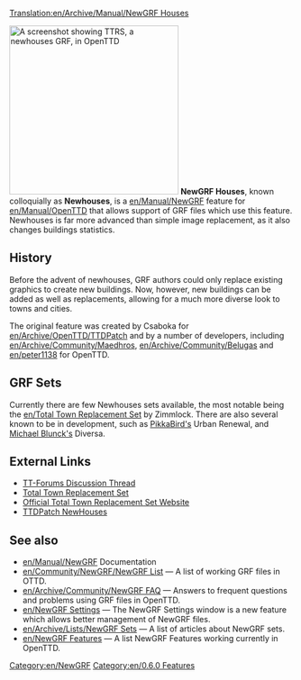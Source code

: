 [[Translation:en/Archive/Manual/NewGRF Houses]]


[[File:en/Ttrsopenttd.png|thumb|300px|right|A screenshot showing TTRS, a newhouses GRF, in OpenTTD]]
'''NewGRF Houses''', known colloquially as '''Newhouses''', is a [[en/Manual/NewGRF]] feature for [[en/Manual/OpenTTD]] that allows support of GRF files which use this feature. Newhouses is far more advanced than simple image replacement, as it also changes buildings statistics. 

==History==
Before the advent of newhouses, GRF authors could only replace existing graphics to create new buildings. Now, however, new buildings can be added as well as replacements, allowing for a much more diverse look to towns and cities.

The original feature was created by Csaboka for [[en/Archive/OpenTTD/TTDPatch]] and by a number of developers, including [[en/Archive/Community/Maedhros]], [[en/Archive/Community/Belugas]] and [[en/peter1138]] for OpenTTD.

==GRF Sets==
Currently there are few Newhouses sets available, the most notable being the [[en/Total Town Replacement Set]] by Zimmlock. There are also several known to be in development, such as [[en/Archive/Community/PikkaBird|PikkaBird's]] Urban Renewal, and [[en/Archive/Community/Michael Blunck|Michael Blunck's]] Diversa.

==External Links==
*[http://www.tt-forums.net/viewtopic.php?t=28797 TT-Forums Discussion Thread]
*[http://www.tt-forums.net/viewtopic.php?t=8878 Total Town Replacement Set]
*[http://users.skynet.be/florisjan/ttd/ttrs.html Official Total Town Replacement Set Website]
*[http://wiki.ttdpatch.net/tiki-index.php?page=NewHouses TTDPatch NewHouses]

== See also ==
* [[en/Manual/NewGRF]] Documentation
* [[en/Community/NewGRF/NewGRF List]] &mdash; A list of working GRF files in OTTD.
* [[en/Archive/Community/NewGRF FAQ]] &mdash; Answers to frequent questions and problems using GRF files in OpenTTD.
* [[en/NewGRF Settings]] &mdash; The NewGRF Settings window is a new feature which allows better management of NewGRF files. 
* [[en/Archive/Lists/NewGRF Sets]] &mdash; A list of articles about NewGRF sets.
* [[en/NewGRF Features]] &mdash; A list NewGRF Features working currently in OpenTTD.

[[Category:en/NewGRF]]
[[Category:en/0.6.0 Features]]